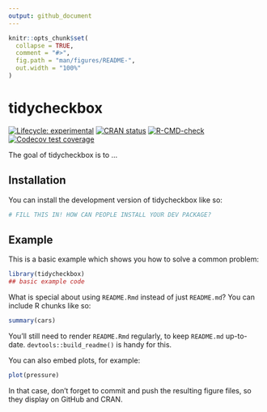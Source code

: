```yaml
---
output: github_document
---
```


<!-- README.md is generated from README.Rmd. Please edit that file -->

```r
knitr::opts_chunk$set(
  collapse = TRUE,
  comment = "#>",
  fig.path = "man/figures/README-",
  out.width = "100%"
)
```

# tidycheckbox

<!-- badges: start -->
[![Lifecycle: experimental](https://img.shields.io/badge/lifecycle-experimental-orange.svg)](https://lifecycle.r-lib.org/articles/stages.html#experimental)
[![CRAN status](https://www.r-pkg.org/badges/version/tidycheckbox)](https://CRAN.R-project.org/package=tidycheckbox)
[![R-CMD-check](https://github.com/iancero/tidycheckbox/actions/workflows/R-CMD-check.yaml/badge.svg)](https://github.com/iancero/tidycheckbox/actions/workflows/R-CMD-check.yaml)
[![Codecov test coverage](https://codecov.io/gh/iancero/tidycheckbox/branch/main/graph/badge.svg)](https://app.codecov.io/gh/iancero/tidycheckbox?branch=main)
<!-- badges: end -->

The goal of tidycheckbox is to ...

## Installation

You can install the development version of tidycheckbox like so:

``` r
# FILL THIS IN! HOW CAN PEOPLE INSTALL YOUR DEV PACKAGE?
```

## Example

This is a basic example which shows you how to solve a common problem:

```r
library(tidycheckbox)
## basic example code
```

What is special about using `README.Rmd` instead of just `README.md`? You can include R chunks like so:

```r
summary(cars)
```

You'll still need to render `README.Rmd` regularly, to keep `README.md` up-to-date. `devtools::build_readme()` is handy for this.

You can also embed plots, for example:

```r
plot(pressure)
```

In that case, don't forget to commit and push the resulting figure files, so they display on GitHub and CRAN.
